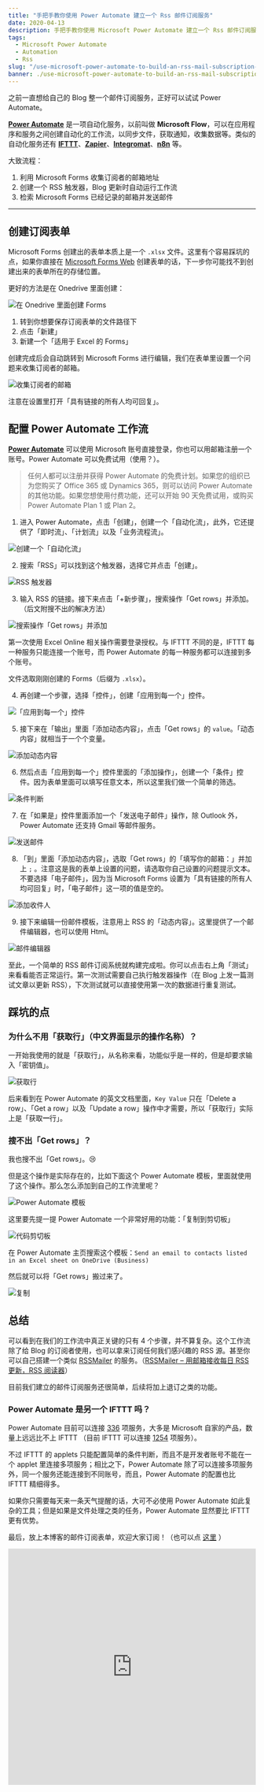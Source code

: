 ```yaml
---
title: "手把手教你使用 Power Automate 建立一个 Rss 邮件订阅服务"
date: 2020-04-13
description: 手把手教你使用 Microsoft Power Automate 建立一个 Rss 邮件订阅服务！
tags:
  - Microsoft Power Automate
  - Automation
  - Rss
slug: "/use-microsoft-power-automate-to-build-an-rss-mail-subscription-service"
banner: ./use-microsoft-power-automate-to-build-an-rss-mail-subscription-service.png
---
```


之前一直想给自己的 Blog 整一个邮件订阅服务，正好可以试试 Power Automate。

**[Power Automate](https://flow.microsoft.com/zh-cn/)** 是一项自动化服务，以前叫做 **Microsoft Flow**，可以在应用程序和服务之间创建自动化的工作流，以同步文件，获取通知，收集数据等。类似的自动化服务还有 [**IFTTT**](https://ifttt.com/)、[**Zapier**](https://zapier.com/)、**[Integromat](https://www.integromat.com/)**、[**n8n**](https://n8n.io/) 等。

大致流程：

1. 利用 Microsoft Forms 收集订阅者的邮箱地址
2. 创建一个 RSS 触发器，Blog 更新时自动运行工作流
3. 检索 Microsoft Forms 已经记录的邮箱并发送邮件

------



##  创建订阅表单



Microsoft Forms 创建出的表单本质上是一个 `.xlsx` 文件。这里有个容易踩坑的点，如果你直接在 [Microsoft Forms Web](https://forms.office.com/) 创建表单的话，下一步你可能找不到创建出来的表单所在的存储位置。

更好的方法是在 Onedrive 里面创建：

![在 Onedrive 里面创建 Forms](./create-forms-in-onedrive.png "在 Onedrive 里面创建 Forms")

1. 转到你想要保存订阅表单的文件路径下
2. 点击「新建」
3. 新建一个「适用于 Excel 的 Forms」

创建完成后会自动跳转到 Microsoft Forms 进行编辑，我们在表单里设置一个问题来收集订阅者的邮箱。

![收集订阅者的邮箱](./microsoft-forms.png "收集订阅者的邮箱")

注意在设置里打开「具有链接的所有人均可回复」。



## 配置 Power Automate 工作流



**[Power Automate](https://flow.microsoft.com/zh-cn/)** 可以使用 Microsoft 账号直接登录，你也可以用邮箱注册一个账号。Power Automate 可以免费试用（使用？）。

> 任何人都可以注册并获得 Power Automate 的免费计划。如果您的组织已为您购买了 Office 365 或 Dynamics 365，则可以访问 Power Automate 的其他功能。如果您想使用付费功能，还可以开始 90 天免费试用，或购买 Power Automate Plan 1 或 Plan 2。

1. 进入 Power Automate，点击「创建」，创建一个「自动化流」，此外，它还提供了「即时流」、「计划流」以及「业务流程流」。

![创建一个「自动化流」](./create-an-automated-flow.png "创建一个「自动化流」")

2. 搜索「RSS」可以找到这个触发器，选择它并点击「创建」。

![RSS 触发器](./rss-trigger.png "RSS 触发器")

3. 输入 RSS 的链接。接下来点击「+新步骤」，搜索操作「Get rows」并添加。（后文附搜不出的解决方法）

![搜索操作「Get rows」并添加](./get-rows.png "搜索操作「Get rows」并添加")

第一次使用 Excel Online 相关操作需要登录授权。与 IFTTT 不同的是，IFTTT 每一种服务只能连接一个账号，而 Power Automate 的每一种服务都可以连接到多个账号。

文件选取刚刚创建的 Forms（后缀为 `.xlsx`）。

4. 再创建一个步骤，选择「控件」，创建「应用到每一个」控件。

![「应用到每一个」控件](./apply-to-every.png "「应用到每一个」控件")

5. 接下来在「输出」里面「添加动态内容」，点击「Get rows」的 `value`。「动态内容」就相当于一个个变量。

![添加动态内容](./if.png "添加动态内容")

6. 然后点击「应用到每一个」控件里面的「添加操作」，创建一个「条件」控件。因为表单里面可以填写任意文本，所以这里我们做一个简单的筛选。

![条件判断](./if-then.png "条件判断")

7. 在「如果是」控件里面添加一个「发送电子邮件」操作，除 Outlook 外，Power Automate 还支持 Gmail 等邮件服务。

![发送邮件](send-emails.png "发送邮件")

8. 「到」里面「添加动态内容」，选取「Get rows」的「填写你的邮箱：」并加上 `;` 。注意这是我的表单上设置的问题，请选取你自己设置的问题提示文本。不要选择「电子邮件」，因为当 Microsoft Forms 设置为「具有链接的所有人均可回复」时，「电子邮件」这一项的值是空的。

![添加收件人](./add.png "添加收件人")

9. 接下来编辑一份邮件模板，注意用上 RSS 的「动态内容」。这里提供了一个邮件编辑器，也可以使用 Html。

![邮件编辑器](./html-email.png "邮件编辑器")

至此，一个简单的 RSS 邮件订阅系统就构建完成啦。你可以点击右上角「测试」来看看能否正常运行。第一次测试需要自己执行触发器操作（在 Blog 上发一篇测试文章以更新 RSS），下次测试就可以直接使用第一次的数据进行重复测试。



## 踩坑的点



### 为什么不用「获取行」（中文界面显示的操作名称）？



一开始我使用的就是「获取行」，从名称来看，功能似乎是一样的，但是却要求输入「密钥值」。

![获取行](./get-a-row.png "获取行")

后来看到在 Power Automate 的英文文档里面，`Key Value` 只在「Delete a row」、「Get a row」以及「Update a row」操作中才需要，所以「获取行」实际上是「获取**一**行」。



### 搜不出「Get rows」？



我也搜不出「Get rows」。😢

但是这个操作是实际存在的，比如下面这个 Power Automate 模板，里面就使用了这个操作。那么怎么添加到自己的工作流里呢？

![Power Automate 模板](./template.png "Power Automate 模板")

这里要先提一提 Power Automate 一个非常好用的功能：「复制到剪切板」

![代码剪切板](./copy-board.png "代码剪切板")

在 Power Automate 主页搜索这个模板：`Send an email to contacts listed in an Excel sheet on OneDrive (Business)`

然后就可以将「Get rows」搬过来了。

![复制](./copy.png "复制")



## 总结



可以看到在我们的工作流中真正关键的只有 4 个步骤，并不算复杂。这个工作流除了给 Blog 的订阅者使用，也可以拿来订阅任何我们感兴趣的 RSS 源。甚至你可以自己搭建一个类似 [RSSMailer](https://rssmailer.app/) 的服务。（[RSSMailer – 用邮箱接收每日 RSS 更新，RSS 阅读器](https://www.appinn.com/rssmailer/)）

目前我们建立的邮件订阅服务还很简单，后续将加上退订之类的功能。

### Power Automate 是另一个 IFTTT 吗？

Power Automate 目前可以连接 [336](https://asia.flow.microsoft.com/zh-cn/connectors/) 项服务，大多是 Microsoft 自家的产品，数量上远远比不上 IFTTT （目前 IFTTT 可以连接 [1254](https://ifttt.com/services) 项服务）。

不过 IFTTT 的 applets 只能配置简单的条件判断，而且不是开发者账号不能在一个 applet 里连接多项服务；相比之下，Power Automate 除了可以连接多项服务外，同一个服务还能连接到不同账号，而且，Power Automate 的配置也比 IFTTT 精细得多。

如果你只需要每天来一条天气提醒的话，大可不必使用 Power Automate 如此复杂的工具；但是如果是文件处理之类的任务，Power Automate 显然要比 IFTTT 更有优势。

最后，放上本博客的邮件订阅表单，欢迎大家订阅！（也可以点 [这里](http://go.ofo.moe/subscription) ）

<iframe width="640px" height= "480px" src= "https://forms.office.com/Pages/ResponsePage.aspx?id=kcPln2rvYECihBM-wWWyXI8J__ppir5IuDSVWjrpe1FUMkpCSkJWR1FBSTM3SVU3QTVESDIxUEJaQi4u&embed=true" frameborder= "0" marginwidth= "0" marginheight= "0" style= "border: none; max-width:100%; max-height:100vh" allowfullscreen webkitallowfullscreen mozallowfullscreen msallowfullscreen> </iframe>
